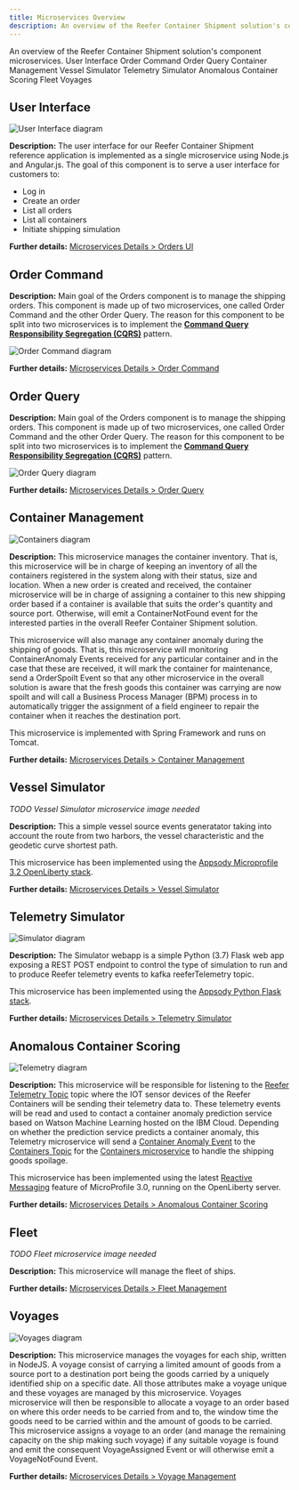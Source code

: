 ```yaml
---
title: Microservices Overview
description: An overview of the Reefer Container Shipment solution's component microservices.
---
```


<PageDescription>
An overview of the Reefer Container Shipment solution's component microservices.
</PageDescription>

<AnchorLinks>
  <AnchorLink>User Interface</AnchorLink>
  <AnchorLink>Order Command</AnchorLink>
  <AnchorLink>Order Query</AnchorLink>
  <AnchorLink>Container Management</AnchorLink>
  <AnchorLink>Vessel Simulator</AnchorLink>
  <AnchorLink>Telemetry Simulator</AnchorLink>
  <AnchorLink>Anomalous Container Scoring</AnchorLink>
  <AnchorLink>Fleet</AnchorLink>
  <AnchorLink>Voyages</AnchorLink>
</AnchorLinks>

## User Interface

![User Interface diagram](images/microservice-overview-user-interface.png)

**Description:** The user interface for our Reefer Container Shipment reference application is implemented as a single microservice using Node.js and Angular.js. The goal of this component is to serve a user interface for customers to:

- Log in
- Create an order
- List all orders
- List all containers
- Initiate shipping simulation

**Further details:** [Microservices Details > Orders UI](/microservices/orders-ui)

## Order Command

**Description:** Main goal of the Orders component is to manage the shipping orders. This component is made up of two microservices, one called Order Command and the other Order Query. The reason for this component to be split into two microservices is to implement the [**Command Query Responsibility Segregation (CQRS)**](#command-query-responsibility-segregation-(cqrs)) pattern.

![Order Command diagram](images/microservice-overview-order-command.png)

**Further details:** [Microservices Details > Order Command](/microservices/order-command)

## Order Query

**Description:** Main goal of the Orders component is to manage the shipping orders. This component is made up of two microservices, one called Order Command and the other Order Query. The reason for this component to be split into two microservices is to implement the [**Command Query Responsibility Segregation (CQRS)**](#command-query-responsibility-segregation-(cqrs)) pattern.

![Order Query diagram](images/microservice-overview-order-query.png)

**Further details:** [Microservices Details > Order Query](/microservices/order-query)

## Container Management

![Containers diagram](images/microservice-overview-container-management.png)

**Description:** This microservice manages the container inventory. That is, this microservice will be in charge of keeping an inventory of all the containers registered in the system along with their status, size and location. When a new order is created and received, the container microservice will be in charge of assigning a container to this new shipping order based if a container is available that suits the order's quantity and source port. Otherwise, will emit a ContainerNotFound event for the interested parties in the overall Reefer Container Shipment solution.

This microservice will also manage any container anomaly during the shipping of goods. That is, this microservice will monitoring ContainerAnomaly Events received for any particular container and in the case that these are received, it will mark the container for maintenance, send a OrderSpoilt Event so that any other microservice in the overall solution is aware that the fresh goods this container was carrying are now spoilt and will call a Business Process Manager (BPM) process in to automatically trigger the assignment of a field engineer to repair the container when it reaches the destination port.

This microservice is implemented with Spring Framework and runs on Tomcat.

**Further details:** [Microservices Details > Container Management](/microservices/container-management)

## Vessel Simulator

_TODO Vessel Simulator microservice image needed_

**Description:** This a simple vessel source events generatator taking into account the route from two harbors, the vessel characteristic and the geodetic curve shortest path.

This microservice has been implemented using the [Appsody Microprofile 3.2 OpenLiberty stack](https://github.com/appsody/stacks/tree/master/incubator/java-openliberty).

**Further details:** [Microservices Details > Vessel Simulator](/microservices/vessel-simulator)

## Telemetry Simulator

![Simulator diagram](images/microservice-overview-telemetry-simulator.png)

**Description:** The Simulator webapp is a simple Python (3.7) Flask web app exposing a REST POST endpoint to control the type of simulation to run and to produce Reefer telemetry events to kafka reeferTelemetry topic.

This microservice has been implemented using the [Appsody Python Flask stack](https://github.com/appsody/stacks/tree/master/incubator/python-flask).

**Further details:** [Microservices Details > Telemetry Simulator](/microservices/telemetry-simulator)

## Anomalous Container Scoring

![Telemetry diagram](images/microservice-overview-scoring-mp.png)

**Description:** This microservice will be responsible for listening to the [Reefer Telemetry Topic](#reefer-telemetry-topic) topic where the IOT sensor devices of the Reefer Containers will be sending their telemetry data to. These telemetry events will be read and used to contact a container anomaly prediction service based on Watson Machine Learning hosted on the IBM Cloud. Depending on whether the prediction service predicts a container anomaly, this Telemetry microservice will send a [Container Anomaly Event](#container-anomaly-event) to the [Containers Topic](#containers-topic) for the [Containers microservice](#containers) to handle the shipping goods spoilage.

This microservice has been implemented using the latest [Reactive Messaging](#reactive-messaging) feature of MicroProfile 3.0, running on the OpenLiberty server.

**Further details:** [Microservices Details > Anomalous Container Scoring](/microservices/scoring-mp)

## Fleet

_TODO Fleet microservice image needed_

**Description:** This microservice will manage the fleet of ships.

**Further details:** [Microservices Details > Fleet Management](/microservices/fleet)

## Voyages

![Voyages diagram](images/microservice-overview-voyages.png)

**Description:** This microservice manages the voyages for each ship, written in NodeJS. A voyage consist of carrying a limited amount of goods from a source port to a destination port being the goods carried by a uniquely identified ship on a specific date. All those attributes make a voyage unique and these voyages are managed by this microservice. Voyages microservice will then be responsible to allocate a voyage to an order based on where this order needs to be carried from and to, the window time the goods need to be carried within and the amount of goods to be carried. This microservice assigns a voyage to an order (and manage the remaining capacity on the ship making such voyage) if any suitable voyage is found and emit the consequent VoyageAssigned Event or will otherwise emit a VoyageNotFound Event.

**Further details:** [Microservices Details > Voyage Management](/microservices/voyages)
